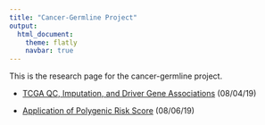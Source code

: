 ```yaml
---
title: "Cancer-Germline Project"
output: 
  html_document:
    theme: flatly
    navbar: true
---
```


This is the research page for the cancer-germline project.

* [TCGA QC, Imputation, and Driver Gene Associations](TCGA_Analysis.html) (08/04/19)

* [Application of Polygenic Risk Score](TCGA_PRS.html) (08/06/19)